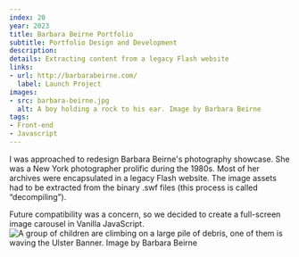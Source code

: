 ```yaml
---
index: 20
year: 2023
title: Barbara Beirne Portfolio
subtitle: Portfolio Design and Development
description: 
details: Extracting content from a legacy Flash website
links:
- url: http://barbarabeirne.com/
  label: Launch Project
images:
- src: barbara-beirne.jpg
  alt: A boy holding a rock to his ear. Image by Barbara Beirne
tags: 
- Front-end
- Javascript
---
```

I was approached to redesign Barbara Beirne&apos;s photography showcase. 
She was a New York photographer prolific during the 1980s. Most of her archives were encapsulated in a legacy Flash website. 
The image assets had to be extracted from the binary .swf files (this process is called “decompiling”). 

Future compatibility was a concern, so we decided to create a full-screen image carousel in Vanilla JavaScript.
![A group of children are climbing on a large pile of debris, one of them is waving the Ulster Banner. Image by Barbara Beirne](images/barbara-beirne-custom-carousel-belfast-8.jpg)